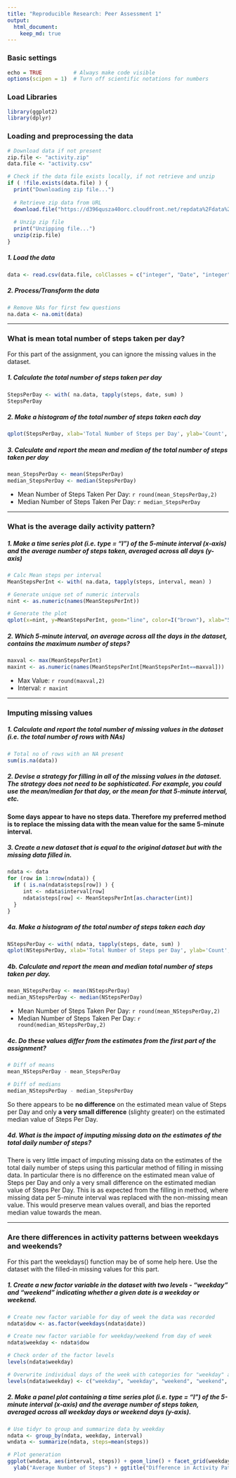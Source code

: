 ```yaml
---
title: "Reproducible Research: Peer Assessment 1"
output:
  html_document:
    keep_md: true  
---
```


### Basic settings
```r
echo = TRUE          # Always make code visible
options(scipen = 1)  # Turn off scientific notations for numbers
```

### Load Libraries
```r
library(ggplot2)
library(dplyr)
```

### Loading and preprocessing the data
```r
# Download data if not present
zip.file <- "activity.zip"
data.file <- "activity.csv"

# Check if the data file exists locally, if not retrieve and unzip
if ( !file.exists(data.file) ) {
  print("Downloading zip file...") 
  
  # Retrieve zip data from URL
  download.file("https://d396qusza40orc.cloudfront.net/repdata%2Fdata%2Factivity.zip", zip.file)
  
  # Unzip zip file
  print("Unzipping file...")       
  unzip(zip.file)  
}
```

##### 1. Load the data
```r
data <- read.csv(data.file, colClasses = c("integer", "Date", "integer"))
```

##### 2. Process/Transform the data
```r
# Remove NAs for first few questions
na.data <- na.omit(data)
```

---

### What is mean total number of steps taken per day?
For this part of the assignment, you can ignore the missing values in the dataset.

##### 1. Calculate the total number of steps taken per day
```r
StepsPerDay <- with( na.data, tapply(steps, date, sum) )
StepsPerDay
```

##### 2. Make a histogram of the total number of steps taken each day
```r
qplot(StepsPerDay, xlab='Total Number of Steps per Day', ylab='Count', binwidth=500)
```

##### 3. Calculate and report the mean and median of the total number of steps taken per day
```r
mean_StepsPerDay <- mean(StepsPerDay)
median_StepsPerDay <- median(StepsPerDay)
```

* Mean Number of Steps Taken Per Day:    `r round(mean_StepsPerDay,2)`
* Median Number of Steps Taken Per Day:  `r median_StepsPerDay`

---

### What is the average daily activity pattern?

##### 1. Make a time series plot (i.e. type = "l") of the 5-minute interval (x-axis) and the average number of steps taken, averaged across all days (y-axis)

```r
# Calc Mean steps per interval
MeanStepsPerInt <- with( na.data, tapply(steps, interval, mean) )

# Generate unique set of numeric intervals
nint <- as.numeric(names(MeanStepsPerInt))

# Generate the plot
qplot(x=nint, y=MeanStepsPerInt, geom="line", color=I("brown"), xlab="5-minute interval", ylab="Average number of steps taken per interval", main="Time Series Plot of 5-minute Intervals Averaged Over All days")
```

##### 2. Which 5-minute interval, on average across all the days in the dataset, contains the maximum number of steps?
```r
maxval <- max(MeanStepsPerInt)
maxint <- as.numeric(names(MeanStepsPerInt[MeanStepsPerInt==maxval]))
```
* Max Value: `r round(maxval,2)`
* Interval:  `r maxint`

---

### Imputing missing values
##### 1. Calculate and report the total number of missing values in the dataset (i.e. the total number of rows with NAs)
```r
# Total no of rows with an NA present
sum(is.na(data))
```

##### 2. Devise a strategy for filling in all of the missing values in the dataset. The strategy does not need to be sophisticated. For example, you could use the mean/median for that day, or the mean for that 5-minute interval, etc.

**Some days appear to have no steps data. Therefore my preferred method is to replace the missing data with the mean value for the same 5-minute interval.**

##### 3. Create a new dataset that is equal to the original dataset but with the missing data filled in.
```r
ndata <- data
for (row in 1:nrow(ndata)) {
  if ( is.na(ndata$steps[row]) ) {
     int <- ndata$interval[row]
     ndata$steps[row] <- MeanStepsPerInt[as.character(int)]
  }
}
```

##### 4a. Make a histogram of the total number of steps taken each day
```r
NStepsPerDay <- with( ndata, tapply(steps, date, sum) )
qplot(NStepsPerDay, xlab='Total Number of Steps per Day', ylab='Count', binwidth=500)
```

##### 4b. Calculate and report the mean and median total number of steps taken per day. 
```r
mean_NStepsPerDay <- mean(NStepsPerDay)
median_NStepsPerDay <- median(NStepsPerDay)
```
* Mean Number of Steps Taken Per Day:    `r round(mean_NStepsPerDay,2)`
* Median Number of Steps Taken Per Day:  `r round(median_NStepsPerDay,2)`

##### 4c. Do these values differ from the estimates from the first part of the assignment? 
```r
# Diff of means
mean_NStepsPerDay - mean_StepsPerDay

# Diff of medians
median_NStepsPerDay - median_StepsPerDay
```

So there appears to be **no difference** on the estimated mean value of Steps per Day and only **a very small difference** (slighty greater) on the estimated median value of Steps Per Day.

##### 4d. What is the impact of imputing missing data on the estimates of the total daily number of steps?
There is very little impact of imputing missing data on the estimates of the total daily number of steps using this particular method of filling in missing data. In particular there is no difference on the estimated mean value of Steps per Day and only a very small difference on the estimated median value of Steps Per Day. This is as expected from the filling in method, where missing data per 5-minute interval was replaced with the non-missing mean value. This would preserve mean values overall, and bias the reported median value towards the mean.

---

### Are there differences in activity patterns between weekdays and weekends?
For this part the weekdays() function may be of some help here. Use the dataset with the filled-in missing values for this part.

##### 1. Create a new factor variable in the dataset with two levels - "weekday" and "weekend" indicating whether a given date is a weekday or weekend.

```r
# Create new factor variable for day of week the data was recorded
ndata$dow <- as.factor(weekdays(ndata$date))

# Create new factor variable for weekday/weekend from day of week
ndata$weekday <- ndata$dow

# Check order of the factor levels
levels(ndata$weekday)

# Overwrite individual days of the week with categories for "weekday" and "weekend"
levels(ndata$weekday) <- c("weekday", "weekday", "weekend", "weekend", "weekday", "weekday", "weekday")
```


##### 2. Make a panel plot containing a time series plot (i.e. type = "l") of the 5-minute interval (x-axis) and the average number of steps taken, averaged across all weekday days or weekend days (y-axis). 

``` r
# Use tidyr to group and summarize data by weekday
ndata <- group_by(ndata, weekday, interval)
wndata <- summarize(ndata, steps=mean(steps))

# Plot generation
ggplot(wndata, aes(interval, steps)) + geom_line() + facet_grid(weekday ~ .) + xlab("5-minute intervals") + 
  ylab("Average Number of Steps") + ggtitle("Difference in Activity Pattern Between Weekdays and Weekends")
```
